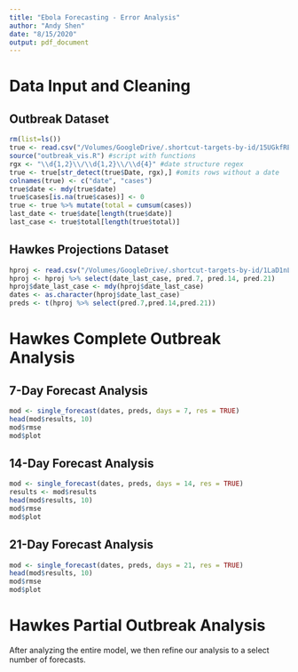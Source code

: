 ```yaml
---
title: "Ebola Forecasting - Error Analysis"
author: "Andy Shen"
date: "8/15/2020"
output: pdf_document
---
```


# Data Input and Cleaning

## Outbreak Dataset

```r
rm(list=ls())
true <- read.csv("/Volumes/GoogleDrive/.shortcut-targets-by-id/15UGkfREtfqH3LdfHmCsSpFJ5SrTnSeyt/ebola/2020-05-04_ebola/2020-05-04_data.csv")
source("outbreak_vis.R") #script with functions
rgx <- "\\d{1,2}\\/\\d{1,2}\\/\\d{4}" #date structure regex
true <- true[str_detect(true$Date, rgx),] #omits rows without a date
colnames(true) <- c("date", "cases")
true$date <- mdy(true$date)
true$cases[is.na(true$cases)] <- 0
true <- true %>% mutate(total = cumsum(cases))
last_date <- true$date[length(true$date)]
last_case <- true$total[length(true$total)]
```

## Hawkes Projections Dataset

```r
hproj <- read.csv("/Volumes/GoogleDrive/.shortcut-targets-by-id/1LaD1nL_OAOposW2fr2XDcs6BLHVBC-jA/2019 Ebola/Post-Outbreak Analysis/hawkes_post_proj.csv")
hproj <- hproj %>% select(date_last_case, pred.7, pred.14, pred.21)
hproj$date_last_case <- mdy(hproj$date_last_case)
dates <- as.character(hproj$date_last_case)
preds <- t(hproj %>% select(pred.7,pred.14,pred.21))
```

\pagebreak

# Hawkes Complete Outbreak Analysis

## 7-Day Forecast Analysis

```r
mod <- single_forecast(dates, preds, days = 7, res = TRUE)
head(mod$results, 10)
mod$rmse
mod$plot
```

\pagebreak

## 14-Day Forecast Analysis

```r
mod <- single_forecast(dates, preds, days = 14, res = TRUE)
results <- mod$results
head(mod$results, 10)
mod$rmse
mod$plot
```

\pagebreak

## 21-Day Forecast Analysis

```r
mod <- single_forecast(dates, preds, days = 21, res = TRUE)
head(mod$results, 10)
mod$rmse
mod$plot
```

\pagebreak

# Hawkes Partial Outbreak Analysis

After analyzing the entire model, we then refine our analysis to a select number of forecasts.


